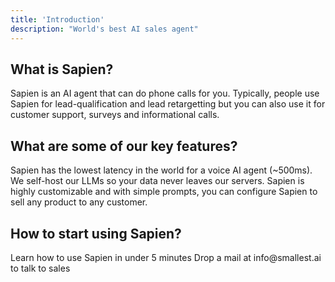 ```yaml
---
title: 'Introduction'
description: "World's best AI sales agent"
---
```


## What is Sapien?

Sapien is an AI agent that can do phone calls for you. Typically, people use Sapien for lead-qualification
and lead retargetting but you can also use it for customer support, surveys and informational calls.

## What are some of our key features?

Sapien has the lowest latency in the world for a voice AI agent (~500ms). We self-host our LLMs so your data never leaves our servers.
Sapien is highly customizable and with simple prompts, you can configure Sapien to sell any product to any customer.


## How to start using Sapien?

<CardGroup cols={2}>
  <Card
    title="Quickstart"
    icon="bolt"
    href="/quickstart"
  >
    Learn how to use Sapien in under 5 minutes
  </Card>
  <Card
    title="Talk to Us"
    icon="headset"
    href="mailto:info@smallest.ai"
  >
    Drop a mail at info@smallest.ai to talk to sales
  </Card>
</CardGroup>